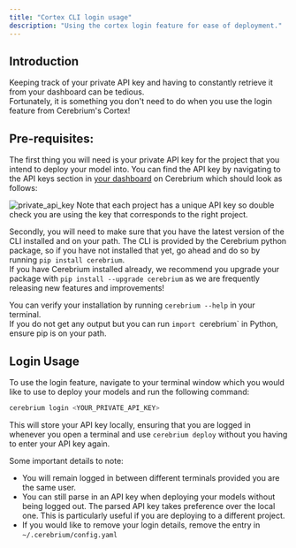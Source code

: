 ```yaml
---
title: "Cortex CLI login usage"
description: "Using the cortex login feature for ease of deployment."
---
```


## Introduction
Keeping track of your private API key and having to constantly retrieve it from your dashboard can be tedious.  
Fortunately, it is something you don't need to do when you use the login feature from Cerebrium's Cortex!



## Pre-requisites:
The first thing you will need is your private API key for the project that you intend to deploy your model into. You can find the API key by navigating to the API keys section in [your dashboard](https://dashboard.cerebrium.ai/projects/) on Cerebrium which should look as follows:

![private_api_key](/images/coretex/api_keys_private_key.png)
Note that each project has a unique API key so double check you are using the key that corresponds to the right project. 


Secondly, you will need to make sure that you have the latest version of the CLI installed and on your path. The CLI is provided by the Cerebrium python package, so if you have not installed that yet, go ahead and do so by running `pip install cerebrium`.   
If you have Cerebrium installed already, we recommend you upgrade your package with `pip install --upgrade cerebrium` as we are frequently releasing new features and improvements!  

You can verify your installation by running `cerebrium --help` in your terminal.  
If you do not get any output but you can run `import `cerebrium` in Python, ensure pip is on your path.


## Login Usage
To use the login feature, navigate to your terminal window which you would like to use to deploy your models and run the following command:

```bash
cerebrium login <YOUR_PRIVATE_API_KEY>
```

This will store your API key locally, ensuring that you are logged in whenever you open a terminal and use `cerebrium deploy` without you having to enter your API key again. 

Some important details to note:
- You will remain logged in between different terminals provided you are the same user.
- You can still parse in an API key when deploying your models without being logged out. The parsed API key takes preference over the local one. This is particularly useful if you are deploying to a different project.
- If you would like to remove your login details, remove the entry in `~/.cerebrium/config.yaml`
